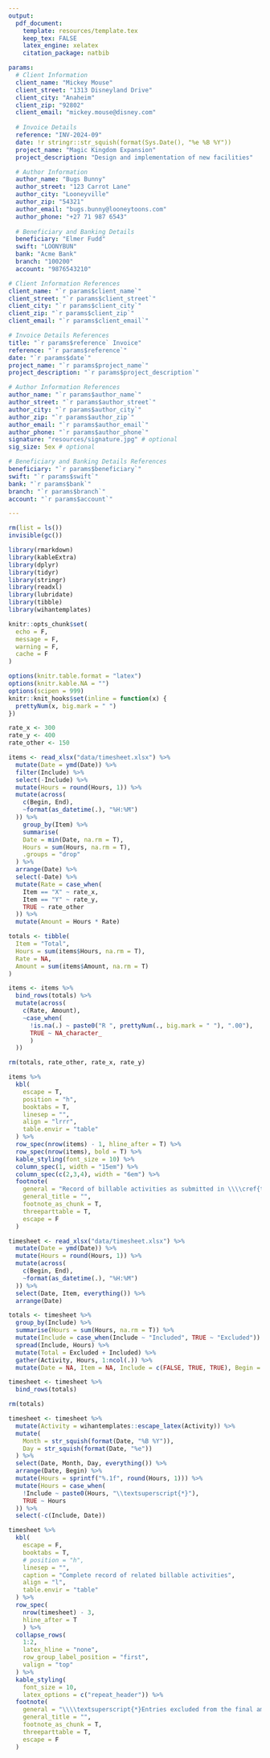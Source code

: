 ```yaml
---
output:
  pdf_document:
    template: resources/template.tex
    keep_tex: FALSE
    latex_engine: xelatex
    citation_package: natbib

params:
  # Client Information
  client_name: "Mickey Mouse"
  client_street: "1313 Disneyland Drive"
  client_city: "Anaheim"
  client_zip: "92802"
  client_email: "mickey.mouse@disney.com"
  
  # Invoice Details
  reference: "INV-2024-09"
  date: !r stringr::str_squish(format(Sys.Date(), "%e %B %Y"))
  project_name: "Magic Kingdom Expansion"
  project_description: "Design and implementation of new facilities"

  # Author Information
  author_name: "Bugs Bunny"
  author_street: "123 Carrot Lane"
  author_city: "Looneyville"
  author_zip: "54321"
  author_email: "bugs.bunny@looneytoons.com"
  author_phone: "+27 71 987 6543"
  
  # Beneficiary and Banking Details
  beneficiary: "Elmer Fudd"
  swift: "LOONYBUN"
  bank: "Acme Bank"
  branch: "100200"
  account: "9876543210"

# Client Information References
client_name: "`r params$client_name`"
client_street: "`r params$client_street`"
client_city: "`r params$client_city`"
client_zip: "`r params$client_zip`"
client_email: "`r params$client_email`"

# Invoice Details References
title: "`r params$reference` Invoice"
reference: "`r params$reference`"
date: "`r params$date`"
project_name: "`r params$project_name`"
project_description: "`r params$project_description`"

# Author Information References
author_name: "`r params$author_name`"
author_street: "`r params$author_street`"
author_city: "`r params$author_city`"
author_zip: "`r params$author_zip`"
author_email: "`r params$author_email`"
author_phone: "`r params$author_phone`"
signature: "resources/signature.jpg" # optional
sig_size: 5ex # optional

# Beneficiary and Banking Details References
beneficiary: "`r params$beneficiary`"
swift: "`r params$swift`"
bank: "`r params$bank`"
branch: "`r params$branch`"
account: "`r params$account`"

---
```


```r

rm(list = ls())
invisible(gc())

library(rmarkdown)
library(kableExtra)
library(dplyr)
library(tidyr)
library(stringr)
library(readxl)
library(lubridate)
library(tibble)
library(wihantemplates)

knitr::opts_chunk$set(
  echo = F,
  message = F,
  warning = F,
  cache = F
)

options(knitr.table.format = "latex")
options(knitr.kable.NA = "")
options(scipen = 999)
knitr::knit_hooks$set(inline = function(x) {
  prettyNum(x, big.mark = " ")
})

```

```r

rate_x <- 300
rate_y <- 400
rate_other <- 150

items <- read_xlsx("data/timesheet.xlsx") %>%
  mutate(Date = ymd(Date)) %>%
  filter(Include) %>%
  select(-Include) %>%
  mutate(Hours = round(Hours, 1)) %>%
  mutate(across(
    c(Begin, End),
    ~format(as_datetime(.), "%H:%M")
  )) %>% 
    group_by(Item) %>% 
    summarise(
    Date = min(Date, na.rm = T),
    Hours = sum(Hours, na.rm = T),
    .groups = "drop"
  ) %>% 
  arrange(Date) %>%
  select(-Date) %>%
  mutate(Rate = case_when(
    Item == "X" ~ rate_x,
    Item == "Y" ~ rate_y,
    TRUE ~ rate_other
  )) %>%
  mutate(Amount = Hours * Rate)

totals <- tibble(
  Item = "Total",
  Hours = sum(items$Hours, na.rm = T),
  Rate = NA,
  Amount = sum(items$Amount, na.rm = T)
)

items <- items %>% 
  bind_rows(totals) %>% 
  mutate(across(
    c(Rate, Amount),
    ~case_when(
      !is.na(.) ~ paste0("R ", prettyNum(., big.mark = " "), ".00"),
      TRUE ~ NA_character_
      )
  ))

rm(totals, rate_other, rate_x, rate_y)

items %>%
  kbl(
    escape = T,
    position = "h",
    booktabs = T,
    linesep = "",
    align = "lrrr",
    table.envir = "table"
  ) %>%
  row_spec(nrow(items) - 1, hline_after = T) %>%
  row_spec(nrow(items), bold = T) %>%
  kable_styling(font_size = 10) %>%
  column_spec(1, width = "15em") %>% 
  column_spec(c(2,3,4), width = "6em") %>% 
  footnote(
    general = "Record of billable activities as submitted in \\\\cref{tab:timesheet} on the next page.",
    general_title = "",
    footnote_as_chunk = T,
    threeparttable = T,
    escape = F
  )
```

::: {#timesheet}

```r

timesheet <- read_xlsx("data/timesheet.xlsx") %>%
  mutate(Date = ymd(Date)) %>%
  mutate(Hours = round(Hours, 1)) %>%
  mutate(across(
    c(Begin, End),
    ~format(as_datetime(.), "%H:%M")
  )) %>% 
  select(Date, Item, everything()) %>% 
  arrange(Date)

totals <- timesheet %>%
  group_by(Include) %>%
  summarise(Hours = sum(Hours, na.rm = T)) %>%
  mutate(Include = case_when(Include ~ "Included", TRUE ~ "Excluded")) %>%
  spread(Include, Hours) %>%
  mutate(Total = Excluded + Included) %>%
  gather(Activity, Hours, 1:ncol(.)) %>%
  mutate(Date = NA, Item = NA, Include = c(FALSE, TRUE, TRUE), Begin = NA, End = NA)

timesheet <- timesheet %>%
  bind_rows(totals)

rm(totals)

timesheet <- timesheet %>%
  mutate(Activity = wihantemplates::escape_latex(Activity)) %>% 
  mutate(
    Month = str_squish(format(Date, "%B %Y")),
    Day = str_squish(format(Date, "%e"))
  ) %>%
  select(Date, Month, Day, everything()) %>%
  arrange(Date, Begin) %>%
  mutate(Hours = sprintf("%.1f", round(Hours, 1))) %>%
  mutate(Hours = case_when(
    !Include ~ paste0(Hours, "\\textsuperscript{*}"),
    TRUE ~ Hours
  )) %>%
  select(-c(Include, Date))

timesheet %>%
  kbl(
    escape = F,
    booktabs = T,
    # position = "h",
    linesep = "",
    caption = "Complete record of related billable activities",
    align = "l",
    table.envir = "table"
  ) %>%
  row_spec(
    nrow(timesheet) - 3, 
    hline_after = T
    ) %>%
  collapse_rows(
    1:2,
    latex_hline = "none",
    row_group_label_position = "first",
    valign = "top"
  ) %>%
  kable_styling(
    font_size = 10,
    latex_options = c("repeat_header")) %>%
  footnote(
    general = "\\\\textsuperscript{*}Entries excluded from the final amount.",
    general_title = "",
    footnote_as_chunk = T,
    threeparttable = T,
    escape = F
  )

```

:::





